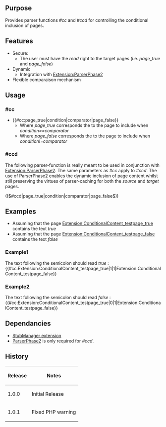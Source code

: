 {{Extension
|name        = ConditionalContent
|status      = beta
|type        = Parser
|author      = [[user:jldupont|Jean-Lou Dupont]]
|image       =
|version     = 1.0.1
|update      =
|mediawiki   = 1.11
|download    = [http://mediawiki.googlecode.com/svn/trunk/extensions/ConditionalContent SVN]
|readme      =
|changelog   = See SVN ($Id$)
|description = 
|parameters  =
|rights      =
|example     =
}}
== Purpose==
Provides parser functions ''#cc'' and ''#ccd'' for controlling the conditional inclusion of pages. 

== Features ==
* Secure: 
** The user must have the ''read'' right to the target pages (i.e. ''page_true'' and ''page_false'')
* Dynamic
** Integration with [[Extension:ParserPhase2]]
* Flexible comparaison mechanism

== Usage ==
=== #cc ===
* <nowiki>{{#cc:page_true|condition|comparator|page_false}}</nowiki>
** Where ''page_true'' corresponds the to the page to include when ''condition==comparator''
** Where ''page_false'' corresponds the to the page to include when ''condition!=comparator''

=== #ccd ===
The following parser-function is really meant to be used in conjunction with [[Extension:ParserPhase2]]. The same parameters as ''#cc'' apply to ''#ccd''.
The use of ParserPhase2 enables the dynamic inclusion of page content whilst still preserving the virtues of parser-caching for both the ''source'' and ''target'' pages.

<nowiki>(($#ccd|page_true|condition|comparator|page_false$))</nowiki>

== Examples ==
* Assuming that the page [[Extension:ConditionalContent_testpage_true]] contains the text ''true''
* Assuming that the page [[Extension:ConditionalContent_testpage_false]] contains the text ''false''

=== Example1 ===
The text following the semicolon should read ''true'' : {{#cc:Extension:ConditionalContent_testpage_true|1|1|Extension:ConditionalContent_testpage_false}}
=== Example2 ===
The text following the semicolon should read ''false'' : {{#cc:Extension:ConditionalContent_testpage_true|0|1|Extension:ConditionalContent_testpage_false}}

== Dependancies ==
* [[Extension:StubManager|StubManager extension]]
* [[Extension:ParserPhase2|ParserPhase2]] is only required for ''#ccd''. 

{{Pear|ConditionalContent}}

== History ==
{|border=1
! Release !! Notes
|-
| 1.0.0 || Initial Release
|-
| 1.0.1 || Fixed PHP warning
|}
